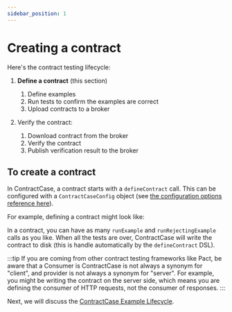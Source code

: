 ```yaml
---
sidebar_position: 1
---
```



# Creating a contract

Here's the contract testing lifecycle:

1. **Define a contract** (this section)

   1. Define examples
   1. Run tests to confirm the examples are correct
   1. Upload contracts to a broker

1. Verify the contract:
   1. Download contract from the broker
   1. Verify the contract
   1. Publish verification result to the broker

## To create a contract

In ContractCase, a contract starts with a `defineContract` call. This can be configured with a
`ContractCaseConfig` object (see [the configuration options reference
here](/docs/reference/configuring)).

For example, defining a contract might look like:

<Tabs groupId="language">
  <TabItem value="js" label="Typescript">
    <CreatingJs />
  </TabItem>
  <TabItem value="java" label="Java">
   <CreatingJava />
  </TabItem>
</Tabs>



In a contract, you can have as many `runExample` and `runRejectingExample`
calls as you like. When all the tests are over, ContractCase will write the contract to
disk (this is handle automatically by the `defineContract` DSL).

:::tip
If you are coming from other contract testing frameworks like Pact, be
aware that a Consumer is ContractCase is not always a synonym for "client", and
provider is not always a synonym for "server". For example, you
might be writing the contract on the server side, which means you are defining
the consumer of HTTP requests, not the consumer of responses.
:::

Next, we will discuss the [ContractCase Example Lifecycle](./lifecycle).
